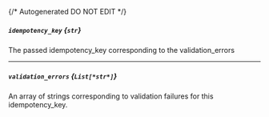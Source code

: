 {/* Autogenerated DO NOT EDIT  */}
##### `idempotency_key` *{`str`}*
The passed idempotency_key corresponding to the validation_errors

---
##### `validation_errors` *{`List[*str*]`}*
An array of strings corresponding to validation failures for this idempotency_key.


